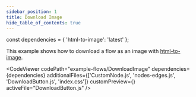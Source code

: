 ```yaml
---
sidebar_position: 1
title: Download Image
hide_table_of_contents: true
---
```


const dependencies = { 'html-to-image': 'latest' };

This example shows how to download a flow as an image with [html-to-image](https://github.com/bubkoo/html-to-image).

<CodeViewer
  codePath="example-flows/DownloadImage"
  dependencies={dependencies}
  additionalFiles={['CustomNode.js', 'nodes-edges.js', 'DownloadButton.js', 'index.css']}
  customPreview={<DownloadImageExample />}
  activeFile="DownloadButton.js"
/>
